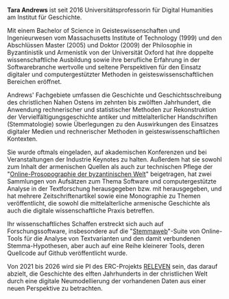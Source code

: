**Tara Andrews** ist seit 2016 Universitätsprofessorin für Digital Humanities am Institut für Geschichte.&#x20;

Mit einem Bachelor of Science in Geisteswissenschaften und Ingenieurwesen vom Massachusetts Institute of Technology (1999) und den Abschlüssen Master (2005) und Doktor (2009) der Philosophie in Byzantinistik und Armenistik von der Universität Oxford hat ihre doppelte wissenschaftliche Ausbildung sowie ihre berufliche Erfahrung in der Softwarebranche wertvolle und seltene Perspektiven für den Einsatz digitaler und computergestützter Methoden in geisteswissenschaftlichen Bereichen eröffnet.&#x20;

Andrews' Fachgebiete umfassen die Geschichte und Geschichtsschreibung des christlichen Nahen Ostens im zehnten bis zwölften Jahrhundert, die Anwendung rechnerischer und statistischer Methoden zur Rekonstruktion der Vervielfältigungsgeschichte antiker und mittelalterlicher Handschriften (Stemmatologie) sowie Überlegungen zu den Auswirkungen des Einsatzes digitaler Medien und rechnerischer Methoden in geisteswissenschaftlichen Kontexten.

Sie wurde oftmals eingeladen, auf akademischen Konferenzen und bei Veranstaltungen der Industrie Keynotes zu halten. Außerdem hat sie sowohl zum Inhalt der armenischen Quellen als auch zur technischen Pflege der "[Online-Prosopographie der byzantinischen Welt](https://pbw2016.kdl.kcl.ac.uk/browse/)" beigetragen, hat zwei Sammlungen von Aufsätzen zum Thema Software und computergestützte Analyse in der Textforschung herausgegeben bzw. mit herausgegeben, und hat mehrere Zeitschriftenartikel sowie eine Monographie zu Themen veröffentlicht, die sowohl die mittelalterliche armenische Geschichte als auch die digitale wissenschaftliche Praxis betreffen.

Ihr wissenschaftliches Schaffen erstreckt sich auch auf Forschungssoftware, insbesondere auf die "[Stemmaweb](https://stemmaweb.net/)"-Suite von Online-Tools für die Analyse von Textvarianten und den damit verbundenen Stemma-Hypothesen, aber auch auf eine Reihe kleinerer Tools, deren Quellcode auf Github veröffentlicht wurde.

Von 2021 bis 2026 wird sie PI des ERC-Projekts [RELEVEN](https://releven.univie.ac.at/) sein, das darauf abzielt, die Geschichte des elften Jahrhunderts in der christlichen Welt durch eine digitale Neumodellierung der vorhandenen Daten aus einer neuen Perspektive zu betrachten.
